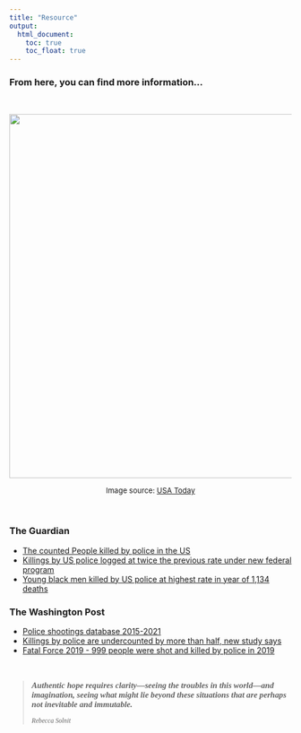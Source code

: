 ```yaml
---
title: "Resource"
output: 
  html_document:
    toc: true
    toc_float: true
---
```


### From here, you can find more information...

<br>

<center>
![](images/resource_1.jpg){width=650px}

<font size="2"> Image source: [USA Today](https://www.usatoday.com/story/opinion/2020/07/03/police-black-killings-homicide-rates-race-injustice-column/3235072001/)</font>
</center>

<br>

### <i class="fas fa-newspaper"></i> The Guardian
- [The counted People killed by police in the US](https://www.theguardian.com/us-news/ng-interactive/2015/jun/01/the-counted-police-killings-us-database)
- [Killings by US police logged at twice the previous rate under new federal program](https://www.theguardian.com/us-news/2016/dec/15/us-police-killings-department-of-justice-program)  
- [Young black men killed by US police at highest rate in year of 1,134 deaths](https://www.theguardian.com/us-news/2015/dec/31/the-counted-police-killings-2015-young-black-men)


### <i class="fas fa-newspaper"></i> The Washington Post
- [Police shootings database 2015-2021](https://www.washingtonpost.com/graphics/investigations/police-shootings-database/)
- [Killings by police are undercounted by more than half, new study says](https://www.washingtonpost.com/nation/2021/10/01/police-killings-undercount-study/)
- [Fatal Force 2019 - 999 people were shot and killed by police in 2019](https://www.washingtonpost.com/graphics/2019/national/police-shootings-2019/)

<br>

<blockquote>
  <p style="font-family: times, serif; font-size: 11pt; font-style:italic"> **Authentic hope requires clarity—seeing the troubles in this world—and imagination, seeing what might lie beyond these situations that are perhaps not inevitable and immutable.**</p>
  <small style="font-family: times, serif; font-style:italic">Rebecca Solnit</small>
</blockquote>

